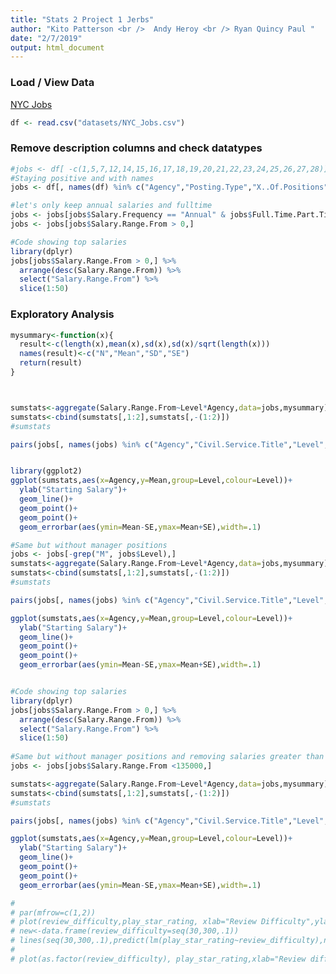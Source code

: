 ```yaml
---
title: "Stats 2 Project 1 Jerbs"
author: "Kito Patterson <br />  Andy Heroy <br /> Ryan Quincy Paul "
date: "2/7/2019"
output: html_document
---
```




### Load / View Data
[NYC Jobs](https://data.cityofnewyork.us/City-Government/NYC-Jobs/kpav-sd4t)
```r
df <- read.csv("datasets/NYC_Jobs.csv")

```

### Remove description columns and check datatypes
```r
#jobs <- df[ -c(1,5,7,12,14,15,16,17,18,19,20,21,22,23,24,25,26,27,28)]
#Staying positive and with names
jobs <- df[, names(df) %in% c("Agency","Posting.Type","X..Of.Positions","Civil.Service.Title","Level","Job.Category","Full.Time.Part.Time.indicator","Salary.Range.From","Salary.Frequency")]

#let's only keep annual salaries and fulltime
jobs <- jobs[jobs$Salary.Frequency == "Annual" & jobs$Full.Time.Part.Time.indicator == "F" & !is.na(jobs$Salary.Range.From),]
jobs <- jobs[jobs$Salary.Range.From > 0,]

#Code showing top salaries
library(dplyr)
jobs[jobs$Salary.Range.From > 0,] %>%
  arrange(desc(Salary.Range.From)) %>%
  select("Salary.Range.From") %>%
  slice(1:50)
```


### Exploratory Analysis
```r
mysummary<-function(x){
  result<-c(length(x),mean(x),sd(x),sd(x)/sqrt(length(x)))
  names(result)<-c("N","Mean","SD","SE")
  return(result)
}



sumstats<-aggregate(Salary.Range.From~Level*Agency,data=jobs,mysummary)
sumstats<-cbind(sumstats[,1:2],sumstats[,-(1:2)])
#sumstats

pairs(jobs[, names(jobs) %in% c("Agency","Civil.Service.Title","Level","Job.Category","Salary.Range.From")])


library(ggplot2)
ggplot(sumstats,aes(x=Agency,y=Mean,group=Level,colour=Level))+
  ylab("Starting Salary")+
  geom_line()+
  geom_point()+
  geom_point()+
  geom_errorbar(aes(ymin=Mean-SE,ymax=Mean+SE),width=.1)

#Same but without manager positions
jobs <- jobs[-grep("M", jobs$Level),]
sumstats<-aggregate(Salary.Range.From~Level*Agency,data=jobs,mysummary)
sumstats<-cbind(sumstats[,1:2],sumstats[,-(1:2)])
#sumstats

pairs(jobs[, names(jobs) %in% c("Agency","Civil.Service.Title","Level","Job.Category","Salary.Range.From")])

ggplot(sumstats,aes(x=Agency,y=Mean,group=Level,colour=Level))+
  ylab("Starting Salary")+
  geom_line()+
  geom_point()+
  geom_point()+
  geom_errorbar(aes(ymin=Mean-SE,ymax=Mean+SE),width=.1)


#Code showing top salaries
library(dplyr)
jobs[jobs$Salary.Range.From > 0,] %>%
  arrange(desc(Salary.Range.From)) %>%
  select("Salary.Range.From") %>%
  slice(1:50)
  
#Same but without manager positions and removing salaries greater than 135000 (outliers)
jobs <- jobs[jobs$Salary.Range.From <135000,]

sumstats<-aggregate(Salary.Range.From~Level*Agency,data=jobs,mysummary)
sumstats<-cbind(sumstats[,1:2],sumstats[,-(1:2)])
#sumstats

pairs(jobs[, names(jobs) %in% c("Agency","Civil.Service.Title","Level","Job.Category","Salary.Range.From")])

ggplot(sumstats,aes(x=Agency,y=Mean,group=Level,colour=Level))+
  ylab("Starting Salary")+
  geom_line()+
  geom_point()+
  geom_point()+
  geom_errorbar(aes(ymin=Mean-SE,ymax=Mean+SE),width=.1)

```

``` r


# 
# par(mfrow=c(1,2))
# plot(review_difficulty,play_star_rating, xlab="Review Difficulty",ylab="Play Rating")
# new<-data.frame(review_difficulty=seq(30,300,.1))
# lines(seq(30,300,.1),predict(lm(play_star_rating~review_difficulty),newdata=new),col="red",lwd=4)
# 
# plot(as.factor(review_difficulty), play_star_rating,xlab="Review difficulty",ylab="Play Rating",title="Auto Data Set",col=c(7,32,57,82,107))


```